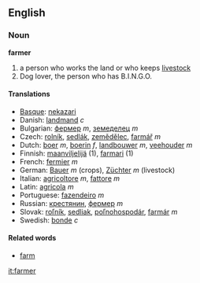 ==English==

===Noun===
'''farmer'''

# a person who works the land or who keeps [[livestock]]
# Dog lover, the person who has B.I.N.G.O.

==== Translations ====

*[[Basque]]: [[nekazari]]
*Danish: [[landmand]] ''c''
*Bulgarian: [[фермер]] ''m'', [[земеделец]] ''m''
*Czech: [[rolník]], [[sedlák]], [[zemědělec]], [[farmář]]  ''m''
*Dutch:  [[boer]] ''m'', [[boerin]] ''f'', [[landbouwer]] ''m'', [[veehouder]] ''m''
*Finnish: [[maanviljelijä]] (1), [[farmari]] (1)
*French: [[fermier]] ''m''
*German: [[Bauer]] ''m'' (crops), [[Züchter]] ''m'' (livestock)
*Italian: [[agricoltore]] ''m'', [[fattore]] ''m''
*Latin: [[agricola]] ''m''
*Portuguese: [[fazendeiro]] ''m''
*Russian: [[крeстянин]],  [[фeрмeр]]  ''m''
*Slovak: [[roľník]], [[sedliak]], [[poľnohospodár]], [[farmár]]  ''m''
*Swedish: [[bonde]] ''c''

====Related words====

*[[farm]]

[[it:farmer]]